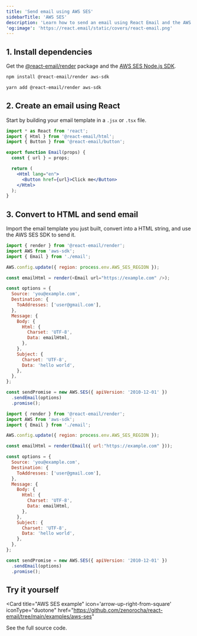 ```yaml
---
title: 'Send email using AWS SES'
sidebarTitle: 'AWS SES'
description: 'Learn how to send an email using React Email and the AWS SES Node.js SDK.'
'og:image': 'https://react.email/static/covers/react-email.png'
---
```


## 1. Install dependencies

Get the [@react-email/render](https://www.npmjs.com/package/@react-email/render) package and the [AWS SES Node.js SDK](https://www.npmjs.com/package/aws-sdk).

<CodeGroup>

```sh npm
npm install @react-email/render aws-sdk
```

```sh yarn
yarn add @react-email/render aws-sdk
```

</CodeGroup>

## 2. Create an email using React

Start by building your email template in a `.jsx` or `.tsx` file.

```jsx email.jsx
import * as React from 'react';
import { Html } from '@react-email/html';
import { Button } from '@react-email/button';

export function Email(props) {
  const { url } = props;

  return (
    <Html lang="en">
      <Button href={url}>Click me</Button>
    </Html>
  );
}
```

## 3. Convert to HTML and send email

Import the email template you just built, convert into a HTML string, and use the AWS SES SDK to send it.

<CodeGroup>

```js React
import { render } from '@react-email/render';
import AWS from 'aws-sdk';
import { Email } from './email';

AWS.config.update({ region: process.env.AWS_SES_REGION });

const emailHtml = render(<Email url="https://example.com" />);

const options = {
  Source: 'you@example.com',
  Destination: {
    ToAddresses: ['user@gmail.com'],
  },
  Message: {
    Body: {
      Html: {
        Charset: 'UTF-8',
        Data: emailHtml,
      },
    },
    Subject: {
      Charset: 'UTF-8',
      Data: 'hello world',
    },
  },
};

const sendPromise = new AWS.SES({ apiVersion: '2010-12-01' })
  .sendEmail(options)
  .promise();
```

```js NodeJS
import { render } from '@react-email/render';
import AWS from 'aws-sdk';
import { Email } from './email';

AWS.config.update({ region: process.env.AWS_SES_REGION });

const emailHtml = render(Email({ url:"https://example.com" }));

const options = {
  Source: 'you@example.com',
  Destination: {
    ToAddresses: ['user@gmail.com'],
  },
  Message: {
    Body: {
      Html: {
        Charset: 'UTF-8',
        Data: emailHtml,
      },
    },
    Subject: {
      Charset: 'UTF-8',
      Data: 'hello world',
    },
  },
};

const sendPromise = new AWS.SES({ apiVersion: '2010-12-01' })
  .sendEmail(options)
  .promise();
```

</CodeGroup>

## Try it yourself

<Card
  title="AWS SES example"
  icon='arrow-up-right-from-square'
  iconType="duotone"
  href="https://github.com/zenorocha/react-email/tree/main/examples/aws-ses"
>
  See the full source code.
</Card>
